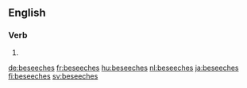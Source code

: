 ==English==

===Verb===
{{head|en|verb form}}

# {{en-third-person singular of|beseech}}

[[de:beseeches]]
[[fr:beseeches]]
[[hu:beseeches]]
[[nl:beseeches]]
[[ja:beseeches]]
[[fi:beseeches]]
[[sv:beseeches]]